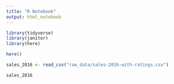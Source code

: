 ```yaml
---
title: "R Notebook"
output: html_notebook
---
```


```r
library(tidyverse)
library(janitor)
library(here)
```

```r
here()
```


```r
sales_2016 <- read_csv("raw_data/sales-2016-with-ratings.csv")
```

```r
sales_2016
```


























